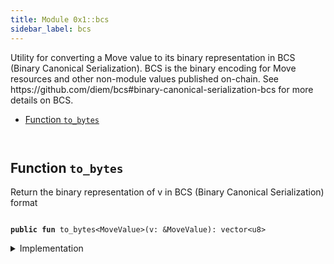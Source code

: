 ```yaml
---
title: Module 0x1::bcs
sidebar_label: bcs
---
```


<Link id="0x1_bcs"/>
Utility for converting a Move value to its binary representation in BCS (Binary Canonical
Serialization). BCS is the binary encoding for Move resources and other non-module values
published on-chain. See https://github.com/diem/bcs#binary-canonical-serialization-bcs for more
details on BCS.


-  [Function `to_bytes`](#0x1_bcs_to_bytes)


<pre><code>
</code></pre>



<Link id="0x1_bcs_to_bytes"></Link>

## Function `to_bytes`

Return the binary representation of 
v in BCS (Binary Canonical Serialization) format


<pre><code>
<b>public</b> <b>fun</b> <Link to="../move-stdlib/bcs#0x1_bcs_to_bytes">to_bytes</Link>&lt;MoveValue&gt;(v: &MoveValue): <Link to="../move-stdlib/vector#0x1_vector">vector</Link>&lt;u8&gt;
</code></pre>



<details>
<summary>Implementation</summary>


<pre><code>
<b>native</b> <b>public</b> <b>fun</b> <Link to="../move-stdlib/bcs#0x1_bcs_to_bytes">to_bytes</Link>&lt;MoveValue&gt;(v: &MoveValue): <Link to="../move-stdlib/vector#0x1_vector">vector</Link>&lt;u8&gt;;
</code></pre>



</details>
